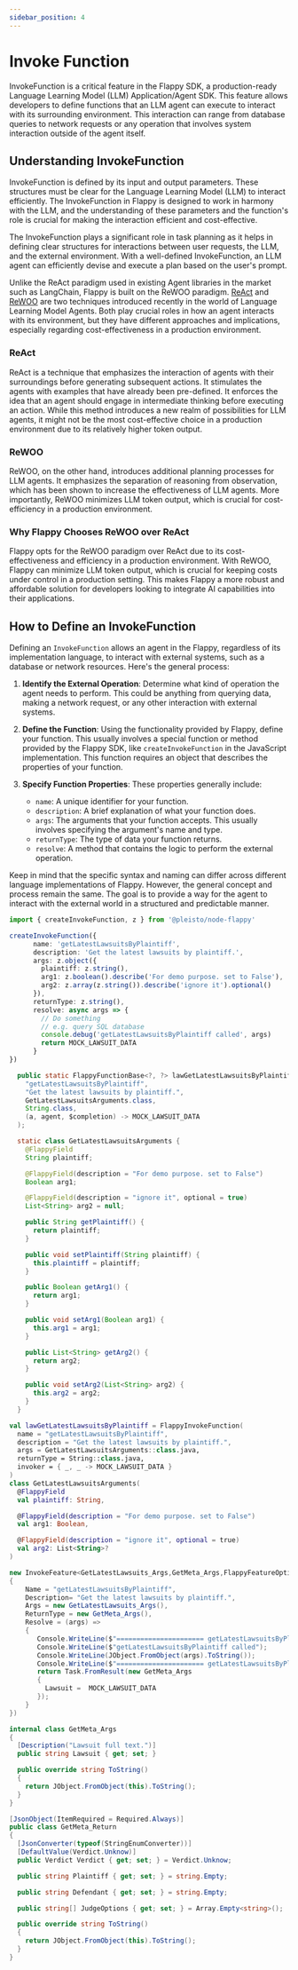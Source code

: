 ```yaml
---
sidebar_position: 4
---
```


# Invoke Function

InvokeFunction is a critical feature in the Flappy SDK, a production-ready Language Learning Model (LLM) Application/Agent SDK. This feature allows developers to define functions that an LLM agent can execute to interact with its surrounding environment. This interaction can range from database queries to network requests or any operation that involves system interaction outside of the agent itself.

## Understanding InvokeFunction

InvokeFunction is defined by its input and output parameters. These structures must be clear for the Language Learning Model (LLM) to interact efficiently. The InvokeFunction in Flappy is designed to work in harmony with the LLM, and the understanding of these parameters and the function's role is crucial for making the interaction efficient and cost-effective.

The InvokeFunction plays a significant role in task planning as it helps in defining clear structures for interactions between user requests, the LLM, and the external environment. With a well-defined InvokeFunction, an LLM agent can efficiently devise and execute a plan based on the user's prompt.

Unlike the ReAct paradigm used in existing Agent libraries in the market such as LangChain, Flappy is built on the ReWOO paradigm. [ReAct](https://arxiv.org/abs/2210.03629) and [ReWOO](https://arxiv.org/abs/2305.18323) are two techniques introduced recently in the world of Language Learning Model Agents. Both play crucial roles in how an agent interacts with its environment, but they have different approaches and implications, especially regarding cost-effectiveness in a production environment.


### ReAct

ReAct is a technique that emphasizes the interaction of agents with their surroundings before generating subsequent actions. It stimulates the agents with examples that have already been pre-defined. It enforces the idea that an agent should engage in intermediate thinking before executing an action. While this method introduces a new realm of possibilities for LLM agents, it might not be the most cost-effective choice in a production environment due to its relatively higher token output.

### ReWOO

ReWOO, on the other hand, introduces additional planning processes for LLM agents. It emphasizes the separation of reasoning from observation, which has been shown to increase the effectiveness of LLM agents. More importantly, ReWOO minimizes LLM token output, which is crucial for cost-efficiency in a production environment.


### Why Flappy Chooses ReWOO over ReAct

Flappy opts for the ReWOO paradigm over ReAct due to its cost-effectiveness and efficiency in a production environment. With ReWOO, Flappy can minimize LLM token output, which is crucial for keeping costs under control in a production setting. This makes Flappy a more robust and affordable solution for developers looking to integrate AI capabilities into their applications.

## How to Define an InvokeFunction


Defining an `InvokeFunction` allows an agent in the Flappy, regardless of its implementation language, to interact with external systems, such as a database or network resources. Here's the general process:

1. **Identify the External Operation**: Determine what kind of operation the agent needs to perform. This could be anything from querying data, making a network request, or any other interaction with external systems.

2. **Define the Function**: Using the functionality provided by Flappy, define your function. This usually involves a special function or method provided by the Flappy SDK, like `createInvokeFunction` in the JavaScript implementation. This function requires an object that describes the properties of your function.

3. **Specify Function Properties**: These properties generally include:

   - `name`: A unique identifier for your function.
   - `description`: A brief explanation of what your function does.
   - `args`: The arguments that your function accepts. This usually involves specifying the argument's name and type.
   - `returnType`: The type of data your function returns.
   - `resolve`: A method that contains the logic to perform the external operation.

Keep in mind that the specific syntax and naming can differ across different language implementations of Flappy. However, the general concept and process remain the same. The goal is to provide a way for the agent to interact with the external world in a structured and predictable manner.

<Tabs>
  <TabItem value="nodejs" label="NodeJS (TypeScript)" default>

```ts
import { createInvokeFunction, z } from '@pleisto/node-flappy'

createInvokeFunction({
      name: 'getLatestLawsuitsByPlaintiff',
      description: 'Get the latest lawsuits by plaintiff.',
      args: z.object({
        plaintiff: z.string(),
        arg1: z.boolean().describe('For demo purpose. set to False'),
        arg2: z.array(z.string()).describe('ignore it').optional()
      }),
      returnType: z.string(),
      resolve: async args => {
        // Do something
        // e.g. query SQL database
        console.debug('getLatestLawsuitsByPlaintiff called', args)
        return MOCK_LAWSUIT_DATA
      }
})
```

  </TabItem>
  <TabItem value="java" label="Java" default>

```java
  public static FlappyFunctionBase<?, ?> lawGetLatestLawsuitsByPlaintiff = new FlappyInvokeFunction(
    "getLatestLawsuitsByPlaintiff",
    "Get the latest lawsuits by plaintiff.",
    GetLatestLawsuitsArguments.class,
    String.class,
    (a, agent, $completion) -> MOCK_LAWSUIT_DATA
  );

  static class GetLatestLawsuitsArguments {
    @FlappyField
    String plaintiff;

    @FlappyField(description = "For demo purpose. set to False")
    Boolean arg1;

    @FlappyField(description = "ignore it", optional = true)
    List<String> arg2 = null;

    public String getPlaintiff() {
      return plaintiff;
    }

    public void setPlaintiff(String plaintiff) {
      this.plaintiff = plaintiff;
    }

    public Boolean getArg1() {
      return arg1;
    }

    public void setArg1(Boolean arg1) {
      this.arg1 = arg1;
    }

    public List<String> getArg2() {
      return arg2;
    }

    public void setArg2(List<String> arg2) {
      this.arg2 = arg2;
    }
  }
```
  </TabItem>
  <TabItem value="kotlin" label="Kotlin" default>

```kotlin
val lawGetLatestLawsuitsByPlaintiff = FlappyInvokeFunction(
  name = "getLatestLawsuitsByPlaintiff",
  description = "Get the latest lawsuits by plaintiff.",
  args = GetLatestLawsuitsArguments::class.java,
  returnType = String::class.java,
  invoker = { _, _ -> MOCK_LAWSUIT_DATA }
)
class GetLatestLawsuitsArguments(
  @FlappyField
  val plaintiff: String,

  @FlappyField(description = "For demo purpose. set to False")
  val arg1: Boolean,

  @FlappyField(description = "ignore it", optional = true)
  val arg2: List<String>?
)
```

  </TabItem>
  <TabItem value="csharp" label="C#" default>

```csharp
new InvokeFeature<GetLatestLawsuits_Args,GetMeta_Args,FlappyFeatureOption>(new InvokeFeatureDefinition<GetLatestLawsuits_Args, GetMeta_Args>
{
    Name = "getLatestLawsuitsByPlaintiff",
    Description= "Get the latest lawsuits by plaintiff.",
    Args = new GetLatestLawsuits_Args(),
    ReturnType = new GetMeta_Args(),
    Resolve = (args) =>
    {
       Console.WriteLine($"====================== getLatestLawsuitsByPlaintiff call =========================");
       Console.WriteLine($"getLatestLawsuitsByPlaintiff called");
       Console.WriteLine(JObject.FromObject(args).ToString());
       Console.WriteLine($"====================== getLatestLawsuitsByPlaintiff call =========================");
       return Task.FromResult(new GetMeta_Args
       {
         Lawsuit =  MOCK_LAWSUIT_DATA
       });
    }
})

internal class GetMeta_Args
{
  [Description("Lawsuit full text.")]
  public string Lawsuit { get; set; }

  public override string ToString()
  {
    return JObject.FromObject(this).ToString();
  }
}

[JsonObject(ItemRequired = Required.Always)]
public class GetMeta_Return
{
  [JsonConverter(typeof(StringEnumConverter))]
  [DefaultValue(Verdict.Unknow)]
  public Verdict Verdict { get; set; } = Verdict.Unknow;

  public string Plaintiff { get; set; } = string.Empty;

  public string Defendant { get; set; } = string.Empty;

  public string[] JudgeOptions { get; set; } = Array.Empty<string>();

  public override string ToString()
  {
    return JObject.FromObject(this).ToString();
  }
}
```

  </TabItem>
</Tabs>
